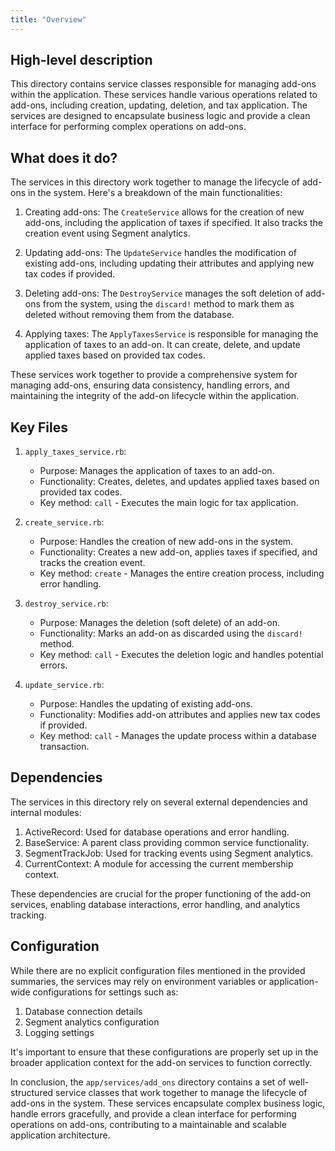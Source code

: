```yaml
---
title: "Overview"
---
```


## High-level description
This directory contains service classes responsible for managing add-ons within the application. These services handle various operations related to add-ons, including creation, updating, deletion, and tax application. The services are designed to encapsulate business logic and provide a clean interface for performing complex operations on add-ons.

## What does it do?
The services in this directory work together to manage the lifecycle of add-ons in the system. Here's a breakdown of the main functionalities:

1. Creating add-ons: The `CreateService` allows for the creation of new add-ons, including the application of taxes if specified. It also tracks the creation event using Segment analytics.

2. Updating add-ons: The `UpdateService` handles the modification of existing add-ons, including updating their attributes and applying new tax codes if provided.

3. Deleting add-ons: The `DestroyService` manages the soft deletion of add-ons from the system, using the `discard!` method to mark them as deleted without removing them from the database.

4. Applying taxes: The `ApplyTaxesService` is responsible for managing the application of taxes to an add-on. It can create, delete, and update applied taxes based on provided tax codes.

These services work together to provide a comprehensive system for managing add-ons, ensuring data consistency, handling errors, and maintaining the integrity of the add-on lifecycle within the application.

## Key Files

1. `apply_taxes_service.rb`:
   - Purpose: Manages the application of taxes to an add-on.
   - Functionality: Creates, deletes, and updates applied taxes based on provided tax codes.
   - Key method: `call` - Executes the main logic for tax application.

2. `create_service.rb`:
   - Purpose: Handles the creation of new add-ons in the system.
   - Functionality: Creates a new add-on, applies taxes if specified, and tracks the creation event.
   - Key method: `create` - Manages the entire creation process, including error handling.

3. `destroy_service.rb`:
   - Purpose: Manages the deletion (soft delete) of an add-on.
   - Functionality: Marks an add-on as discarded using the `discard!` method.
   - Key method: `call` - Executes the deletion logic and handles potential errors.

4. `update_service.rb`:
   - Purpose: Handles the updating of existing add-ons.
   - Functionality: Modifies add-on attributes and applies new tax codes if provided.
   - Key method: `call` - Manages the update process within a database transaction.

## Dependencies
The services in this directory rely on several external dependencies and internal modules:

1. ActiveRecord: Used for database operations and error handling.
2. BaseService: A parent class providing common service functionality.
3. SegmentTrackJob: Used for tracking events using Segment analytics.
4. CurrentContext: A module for accessing the current membership context.

These dependencies are crucial for the proper functioning of the add-on services, enabling database interactions, error handling, and analytics tracking.

## Configuration
While there are no explicit configuration files mentioned in the provided summaries, the services may rely on environment variables or application-wide configurations for settings such as:

1. Database connection details
2. Segment analytics configuration
3. Logging settings

It's important to ensure that these configurations are properly set up in the broader application context for the add-on services to function correctly.

In conclusion, the `app/services/add_ons` directory contains a set of well-structured service classes that work together to manage the lifecycle of add-ons in the system. These services encapsulate complex business logic, handle errors gracefully, and provide a clean interface for performing operations on add-ons, contributing to a maintainable and scalable application architecture.